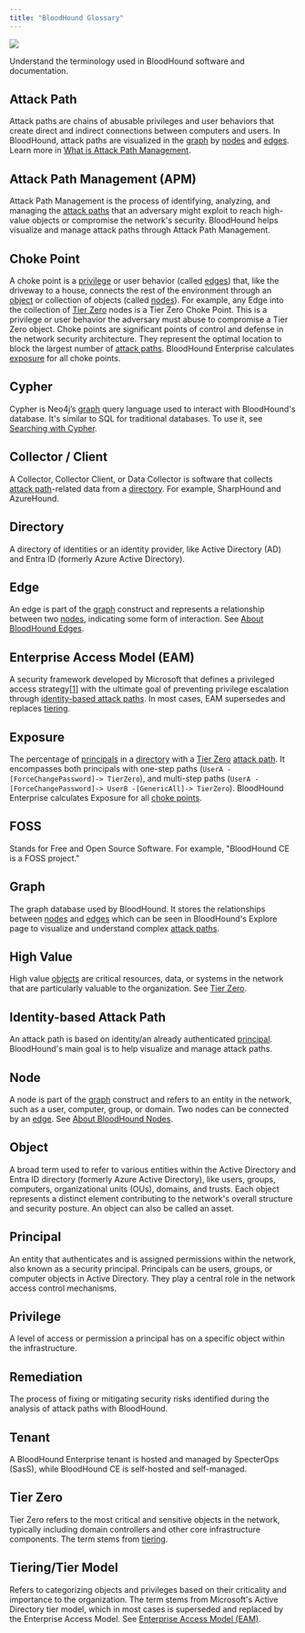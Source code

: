 ```yaml
---
title: "BloodHound Glossary"
---
```


<Frame>
  <img src="/hc/article_attachments/24924875820827.png"/>
</Frame>

Understand the terminology used in BloodHound software and documentation.

## Attack Path

Attack paths are chains of abusable privileges and user behaviors that create direct and indirect connections between computers and users. In BloodHound, attack paths are visualized in the [graph](#h_01HVNN90XV8DSWR2RKRZQ3782J) by [nodes](#h_01H6P65FD19WCR663XC3AZ7DT1) and [edges](#h_01H6P659MFJWW0B4VBZ2GVK15N). Learn more in [What is Attack Path Management](https://bloodhoundenterprise.io/what-is-attack-path-management/).

## Attack Path Management (APM)

Attack Path Management is the process of identifying, analyzing, and managing the [attack paths](#h_01H6P2D2FB6ZP3CNWYBYWNKXW6) that an adversary might exploit to reach high-value objects or compromise the network's security. BloodHound helps visualize and manage attack paths through Attack Path Management.

## Choke Point

A choke point is a [privilege](#h_01H6P2D9E0Z0MTX44HFH0SREKV) or user behavior (called [edges](#h_01H6P659MFJWW0B4VBZ2GVK15N)) that, like the driveway to a house, connects the rest of the environment through an [object](#h_01HVNKF5BFG2R4C79E8PE4VXPW) or collection of objects (called [nodes](#h_01H6P65FD19WCR663XC3AZ7DT1)). For example, any Edge into the collection of [Tier Zero](#h_01H6P2DWP3CN5EZEE33XE8N7DW) nodes is a Tier Zero Choke Point. This is a privilege or user behavior the adversary must abuse to compromise a Tier Zero object. Choke points are significant points of control and defense in the network security architecture. They represent the optimal location to block the largest number of [attack paths](#h_01H6P2D2FB6ZP3CNWYBYWNKXW6). BloodHound Enterprise calculates [exposure](#h_01HVNKXFSJW6H3MRYY6MPX8YVD) for all choke points.

## Cypher

Cypher is Neo4j’s [graph](#h_01HVNN90XV8DSWR2RKRZQ3782J) query language used to interact with BloodHound's database. It's similar to SQL for traditional databases. To use it, see [Searching with Cypher](/hc/en-us/articles/Searching-with-Cypher).

## Collector / Client

A Collector, Collector Client, or Data Collector is software that collects [attack path](#h_01H6P2D2FB6ZP3CNWYBYWNKXW6)-related data from a [directory](#h_01HVNMMGTXS37JTRJB5K21376K). For example, SharpHound and AzureHound.

## Directory

A directory of identities or an identity provider, like Active Directory (AD) and Entra ID (formerly Azure Active Directory).

## Edge

An edge is part of the [graph](#h_01HVNN90XV8DSWR2RKRZQ3782J) construct and represents a relationship between two [nodes](#h_01H6P65FD19WCR663XC3AZ7DT1), indicating some form of interaction. See [About BloodHound Edges](/hc/en-us/articles/About-BloodHound-Edges).

## Enterprise Access Model (EAM)

A security framework developed by Microsoft that defines a privileged access strategy\[[1](https://learn.microsoft.com/en-us/security/privileged-access-workstations/privileged-access-access-model)\] with the ultimate goal of preventing privilege escalation through [identity-based attack paths](#h_01H6P34CAV7BSJP1PX91G58P1D). In most cases, EAM supersedes and replaces [tiering](#h_01H6P2SKJVS13BSG9PW03RABMX).

## Exposure

The percentage of [principals](#h_01H6P369DRHQ6QW18TSJT4T15M) in a [directory](#h_01HVNMMGTXS37JTRJB5K21376K) with a [Tier Zero](#h_01H6P2DWP3CN5EZEE33XE8N7DW) [attack path](#h_01H6P2D2FB6ZP3CNWYBYWNKXW6). It encompasses both principals with one-step paths (`UserA -[ForceChangePassword]-> TierZero`), and multi-step paths (`UserA -[ForceChangePassword]-> UserB -[GenericAll]-> TierZero`). BloodHound Enterprise calculates Exposure for all [choke points](#h_01H6P2C6SGAAYZB81TEAQHT9EC).

## FOSS

Stands for Free and Open Source Software. For example, "BloodHound CE is a FOSS project."

## Graph

The graph database used by BloodHound. It stores the relationships between [nodes](#h_01H6P65FD19WCR663XC3AZ7DT1) and [edges](#h_01H6P659MFJWW0B4VBZ2GVK15N) which can be seen in BloodHound's Explore page to visualize and understand complex [attack paths](#h_01H6P2D2FB6ZP3CNWYBYWNKXW6).

## High Value

High value [objects](#h_01HVNKF5BFG2R4C79E8PE4VXPW) are critical resources, data, or systems in the network that are particularly valuable to the organization. See [Tier Zero](#h_01H6P2DWP3CN5EZEE33XE8N7DW).

## Identity-based Attack Path

An attack path is based on identity/an already authenticated [principal](#h_01H6P369DRHQ6QW18TSJT4T15M). BloodHound's main goal is to help visualize and manage attack paths. 

## Node

A node is part of the [graph](#h_01HVNN90XV8DSWR2RKRZQ3782J) construct and refers to an entity in the network, such as a user, computer, group, or domain. Two nodes can be connected by an [edge](#h_01H6P659MFJWW0B4VBZ2GVK15N). See [About BloodHound Nodes](/hc/en-us/articles/About-BloodHound-Nodes).

## Object

A broad term used to refer to various entities within the Active Directory and Entra ID directory (formerly Azure Active Directory), like users, groups, computers, organizational units (OUs), domains, and trusts. Each object represents a distinct element contributing to the network's overall structure and security posture. An object can also be called an asset.

## Principal

An entity that authenticates and is assigned permissions within the network, also known as a security principal. Principals can be users, groups, or computer objects in Active Directory. They play a central role in the network access control mechanisms.

## Privilege

A level of access or permission a principal has on a specific object within the infrastructure.

## Remediation

The process of fixing or mitigating security risks identified during the analysis of attack paths with BloodHound.

## Tenant

A BloodHound Enterprise tenant is hosted and managed by SpecterOps (SasS), while BloodHound CE is self-hosted and self-managed.

## Tier Zero

Tier Zero refers to the most critical and sensitive objects in the network, typically including domain controllers and other core infrastructure components. The term stems from [tiering](#h_01H6P2SKJVS13BSG9PW03RABMX).

## Tiering/Tier Model

Refers to categorizing objects and privileges based on their criticality and importance to the organization. The term stems from Microsoft's Active Directory tier model, which in most cases is superseded and replaced by the Enterprise Access Model. See [Enterprise Access Model (EAM)](#h_01H6P31SDJV65EH14N7R4A9HKD).

